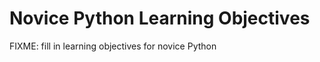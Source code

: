 # Novice Python Learning Objectives {#objectives}

FIXME: fill in learning objectives for novice Python
